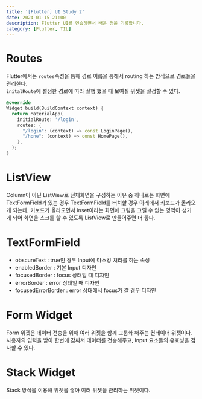 ```yaml
---
title: '[Flutter] UI Study 2'
date: 2024-01-15 21:00
description: Flutter UI를 연습하면서 배운 점을 기록합니다.
category: [Flutter, TIL]
---
```


# Routes

Flutter에서는 `routes`속성을 통해 경로 이름을 통해서 routing 하는 방식으로 경로들을 관리한다.  
`initalRoute`에 설정한 경로에 따라 실행 했을 때 보여질 위젯을 설정할 수 있다.

```dart
@override
Widget build(BuildContext context) {
  return MaterialApp(
    initialRoute: '/login',
    routes: {
      "/login": (context) => const LoginPage(),
      "/hone": (context) => const HomePage(),
    },
  );
}
```

# ListView

Column이 아닌 ListView로 전체화면을 구성하는 이유 중 하나로는 화면에 TextFormField가 있는 경우 TextFormField를 터치할 경우 아래에서 키보드가 올라오게 되는데, 키보드가 올라오면서 inset이라는 화면에 그림을 그릴 수 없는 영역이 생기게 되어 화면을 스크롤 할 수 있도록 ListView로 만들어주면 더 좋다.

# TextFormField

- obscureText : true인 경우 Input에 마스킹 처리를 하는 속성
- enabledBorder : 기본 Input 디자인
- focusedBorder : focus 상태일 때 디자인
- errorBorder : error 상태일 때 디자인
- focusedErrorBorder : error 상태에서 focus가 갈 경우 디자인

# Form Widget

Form 위젯은 데이터 전송을 위해 여러 위젯을 함께 그룹화 해주는 컨테이너 위젯이다.  
사용자의 입력을 받아 한번에 감싸서 데이터를 전송해주고, Input 요소들의 유효성을 검사할 수 있다.

# Stack Widget

Stack 방식을 이용해 위젯을 쌓아 여러 위젯을 관리하는 위젯이다.
